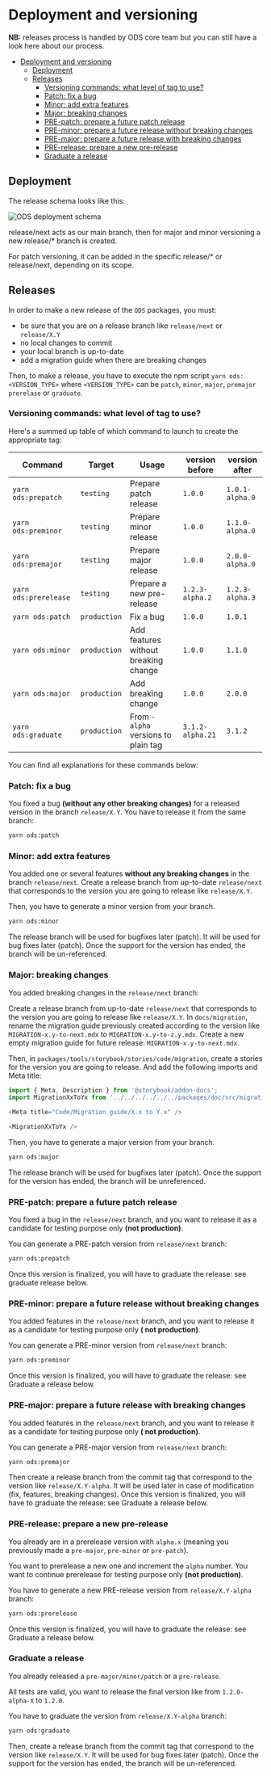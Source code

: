 # Deployment and versioning

**NB:** releases process is handled by ODS core team but you can still have a look here about our process.

<!-- TOC -->

* [Deployment and versioning](#deployment-and-versioning)
  * [Deployment](#deployment)
  * [Releases](#releases)
    * [Versioning commands: what level of tag to use?](#versioning-commands--what-level-of-tag-to-use)
    * [Patch: fix a bug](#patch--fix-a-bug)
    * [Minor: add extra features](#minor--add-extra-features)
    * [Major: breaking changes](#major--breaking-changes)
    * [PRE-patch: prepare a future patch release](#pre-patch--prepare-a-future-patch-release)
    * [PRE-minor: prepare a future release without breaking changes](#pre-minor--prepare-a-future-release-without-breaking-changes)
    * [PRE-major: prepare a future release with breaking changes](#pre-major--prepare-a-future-release-with-breaking-changes)
    * [PRE-release: prepare a new pre-release](#pre-release--prepare-a-new-pre-release)
    * [Graduate a release](#graduate-a-release)

<!-- TOC -->

## Deployment

The release schema looks like this:

![ODS deployment schema](contributing-images/ods-deployment.png "ODS deployment schema")

release/next acts as our main branch, then for major and minor versioning a new release/* branch is created.

For patch versioning, it can be added in the specific release/* or release/next, depending on its scope.

## Releases

In order to make a new release of the `ODS` packages, you must:

- be sure that you are on a release branch like `release/next` or `release/X.Y`
- no local changes to commit
- your local branch is up-to-date
- add a migration guide when there are breaking changes

Then, to make a release, you have to execute the npm script `yarn ods:<VERSION_TYPE>`
where `<VERSION_TYPE>` can be `patch`, `minor`, `major`, `premajor` `prerelase` or `graduate`.

### Versioning commands: what level of tag to use?

Here's a summed up table of which command to launch to create the appropriate tag:

| Command               | Target       | Usage                                | version before   | version after   |
|-----------------------|--------------|--------------------------------------|------------------|-----------------|
| `yarn ods:prepatch`   | `testing`    | Prepare patch release                | `1.0.0`          | `1.0.1-alpha.0` |
| `yarn ods:preminor`   | `testing`    | Prepare minor release                | `1.0.0`          | `1.1.0-alpha.0` |
| `yarn ods:premajor`   | `testing`    | Prepare major release                | `1.0.0`          | `2.0.0-alpha.0` |
| `yarn ods:prerelease` | `testing`    | Prepare a new pre-release            | `1.2.3-alpha.2`  | `1.2.3-alpha.3` |
| `yarn ods:patch`      | `production` | Fix a bug                            | `1.0.0`          | `1.0.1`         |
| `yarn ods:minor`      | `production` | Add features without breaking change | `1.0.0`          | `1.1.0`         |
| `yarn ods:major`      | `production` | Add breaking change                  | `1.0.0`          | `2.0.0`         |
| `yarn ods:graduate`   | `production` | From `-alpha` versions to plain tag  | `3.1.2-alpha.21` | `3.1.2`         |

You can find all explanations for these commands below:

### Patch: fix a bug

You fixed a bug **(without any other breaking changes)** for a released version in the branch `release/X.Y`.
You have to release it from the same branch:

```bash
yarn ods:patch
```

### Minor: add extra features

You added one or several features **without any breaking changes** in the branch `release/next`.
Create a release branch from up-to-date `release/next` that corresponds to the version you are going to release like `release/X.Y`.

Then, you have to generate a minor version from your branch.

```bash
yarn ods:minor
```

The release branch will be used for bugfixes later (patch).
It will be used for bug fixes later (patch).
Once the support for the version has ended, the branch will be un-referenced.

### Major: breaking changes

You added breaking changes in the `release/next` branch:

Create a release branch from up-to-date `release/next` that corresponds to the version you are going to release like `release/X.Y`.
In `docs/migration`, rename the migration guide previously created according to the version like `MIGRATION-x.y-to-next.mdx` to `MIGRATION-x.y-to-z.y.mdx`.
Create a new empty migration guide for future release: `MIGRATION-x.y-to-next.mdx`.

Then, in `packages/tools/storybook/stories/code/migration`, create a stories for the version you are going to release.
And add the following imports and Meta title:
```typescript
import { Meta, Description } from '@storybook/addon-docs';
import MigrationXxToYx from '../../../../../../packages/doc/src/migration/MIGRATION-X.x-to-Y.x.mdx';

<Meta title="Code/Migration guide/X.x to Y.x" />

<MigrationXxToYx />
```

Then, you have to generate a major version from your branch.

```bash
yarn ods:major
```

The release branch will be used for bugfixes later (patch).
Once the support for the version has ended, the branch will be unreferenced.

### PRE-patch: prepare a future patch release

You fixed a bug in the `release/next` branch, and you want to release it as a candidate for testing purpose only **(not
production)**.

You can generate a PRE-patch version from `release/next` branch:

```bash
yarn ods:prepatch
```

Once this version is finalized, you will have to graduate the release: see graduate release below.

### PRE-minor: prepare a future release without breaking changes

You added features in the `release/next` branch, and you want to release it as a candidate for testing purpose only **(
not production)**.

You can generate a PRE-minor version from `release/next` branch:

```bash
yarn ods:preminor
```

Once this version is finalized, you will have to graduate the release: see Graduate a release below.

### PRE-major: prepare a future release with breaking changes

You added features in the `release/next` branch, and you want to release it as a candidate for testing purpose only **(
not production)**.

You can generate a PRE-major version from `release/next` branch:

```bash
yarn ods:premajor
```

Then create a release branch from the commit tag that correspond to the version like `release/X.Y-alpha`.
It will be used later in case of modification (fix, features, breaking changes).
Once this version is finalized, you will have to graduate the release: see Graduate a release below.

### PRE-release: prepare a new pre-release

You already are in a prerelease version with `alpha.x` (meaning you previously made a `pre-major`, `pre-minor`
or `pre-patch`).

You want to prerelease a new one and increment the `alpha` number. You want to continue prerelease for testing purpose
only **(not production)**.

You have to generate a new PRE-release version from `release/X.Y-alpha` branch:

```bash
yarn ods:prerelease
```

Once this version is finalized, you will have to graduate the release: see Graduate a release below.

### Graduate a release

You already released a `pre-major/minor/patch` or a `pre-release`.

All tests are valid, you want to release the final version like from `1.2.0-alpha-X` to `1.2.0`.

You have to graduate the version from `release/X.Y-alpha` branch:

```bash
yarn ods:graduate
```

Then, create a release branch from the commit tag that correspond to the version like `release/X.Y`.
It will be used for bug fixes later (patch).
Once the support for the version has ended, the branch will be un-referenced.
